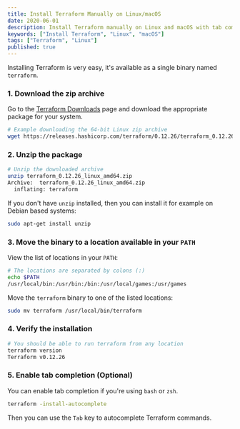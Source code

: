 ```yaml
---
title: Install Terraform Manually on Linux/macOS
date: 2020-06-01
description: Install Terraform manually on Linux and macOS with tab completion.
keywords: ["Install Terraform", "Linux", "macOS"]
tags: ["Terraform", "Linux"]
published: true
---
```


Installing Terraform is very easy, it's available as a single binary named `terraform`.

### 1. Download the zip archive

Go to the [Terraform Downloads](https://www.terraform.io/downloads.html) page and download the appropriate package for your system.

```bash {terminal: true}
# Example downloading the 64-bit Linux zip archive
wget https://releases.hashicorp.com/terraform/0.12.26/terraform_0.12.26_linux_amd64.zip
```

### 2. Unzip the package

```bash {terminal: true}{promptLines: 1,2}
# Unzip the downloaded archive
unzip terraform_0.12.26_linux_amd64.zip
Archive:  terraform_0.12.26_linux_amd64.zip
  inflating: terraform
```

If you don't have `unzip` installed, then you can install it for example on Debian based systems:

```bash {terminal: true}{copy: true}
sudo apt-get install unzip
```

### 3. Move the binary to a location available in your `PATH`

View the list of locations in your `PATH`:

```bash {terminal: true}{promptLines: 1,2}
# The locations are separated by colons (:)
echo $PATH
/usr/local/bin:/usr/bin:/bin:/usr/local/games:/usr/games
```

Move the `terraform` binary to one of the listed locations:

```bash {terminal: true}
sudo mv terraform /usr/local/bin/terraform
```

### 4. Verify the installation

```bash {terminal: true}{promptLines: 1,2}
# You should be able to run terraform from any location
terraform version
Terraform v0.12.26
```

### 5. Enable tab completion (Optional)

You can enable tab completion if you're using `bash` or `zsh`.

```bash {terminal: true}{copy: true}
terraform -install-autocomplete
```

Then you can use the `Tab` key to autocomplete Terraform commands.
